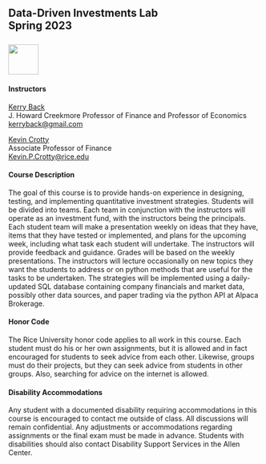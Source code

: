 ## Data-Driven Investments Lab<br>Spring 2023<br><br>![](RiceBusiness-transparent-logo-sm.png){height="60"}

#### Instructors

[Kerry Back](http://kerryback.com)
<br>
J. Howard Creekmore Professor of Finance and Professor of Economics<br>
<a href="mailto:kerryback@gmail.com">kerryback@gmail.com</a>

[Kevin Crotty](https://kevincrotty.rice.edu/)
<br>
Associate Professor of Finance<br>
<a href="mailto:Kevin.P.Crotty@rice.edu">Kevin.P.Crotty@rice.edu</a>



#### Course Description  

The goal of this course is to provide hands-on experience in designing, testing, and implementing quantitative investment strategies.  Students will be divided into teams.  Each team in conjunction with the instructors will operate as an investment fund, with the instructors being the principals.  Each student team will make a presentation weekly on ideas that they have, items that they have tested or implemented, and plans for the upcoming week, including what task each student will undertake.   The instructors will provide feedback and guidance.  Grades will be based on the weekly presentations.  The instructors will lecture occasionally on new topics they want the students to address or on python methods that are useful for the tasks to be undertaken.
The strategies will be implemented using a daily-updated SQL database containing company financials and market data, possibly other data sources, and paper trading via the python API at Alpaca Brokerage.

#### Honor Code

The Rice University honor code applies to all work in this course.  Each student must do his or her own assignments, but it is allowed and in fact encouraged for students to seek advice from each other.  Likewise, groups must do their projects, but they can seek advice from students in other groups.  Also, searching for advice on the internet is allowed.


#### Disability Accommodations

Any student with a documented disability requiring accommodations in this course is encouraged to
contact me outside of class. All discussions will remain confidential. Any adjustments or accommodations
regarding assignments or the final exam must be made in advance. Students with disabilities
should also contact Disability Support Services in the Allen Center.




